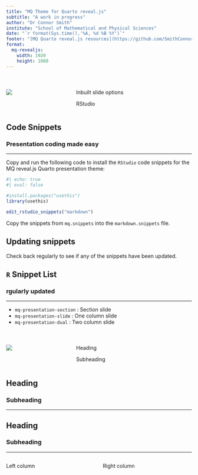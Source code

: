 ---
title: "MQ Theme for Quarto reveal.js"
subtitle: "A work in progress"
author: "Dr Connor Smith"
institute: "School of Mathematical and Physical Sciences"
date: "`r format(Sys.time(),'%A, %d %B %Y')`"
footer: "[MQ Quarto reveal.js resources](https://github.com/SmithConnor/quarto-mq-revealjs-theme)"
format: 
  mq-revealjs:
    width: 1920
    height: 1080
---

# 

::: {.columns .v-center-container}
::: {.column width="35%"}
![](_extensions\SmithConnor\mq\MQ-diag-partial.png)
:::

::: {.column width="65%"}
[Inbuilt slide options]{.section-header-text}

[RStudio]{.section-subheader-text}
:::
:::

## Code Snippets

### Presentation coding made easy

<hr size="2rem" color="#373A36">

Copy and run the following code to install the `RStudio` code snippets for the MQ reveal.js Quarto presentation theme:

```{r}
#| echo: true
#| eval: false

#install.packages("usethis")
library(usethis)

edit_rstudio_snippets("markdown")
```

Copy the snippets from `mq.snippets` into the `markdown.snippets` file.

::: callout-tip
## Updating snippets

Check back regularly to see if any of the snippets have been updated.
:::

## `R` Snippet List

### rgularly updated

<hr size="2rem" color="#373A36">

-   `mq-presentation-section` : Section slide
-   `mq-presentation-slide` : One column slide
-   `mq-presentation-dual` : Two column slide

# 

::: {.columns .v-center-container}
::: {.column width="35%"}
![](_extensions\SmithConnor\mq\MQ-diag-partial.png)
:::

::: {.column width="65%"}
[Heading]{.section-header-text}

[Subheading]{.section-subheader-text}
:::
:::

## Heading

### Subheading

<hr size="2rem" color="#373A36">

## Heading

### Subheading

<hr size="2rem" color="#373A36">

::: columns
::: {.column width="50%"}
Left column
:::

::: {.column width="50%"}
Right column
:::
:::
